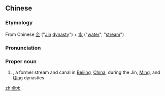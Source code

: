 ==Chinese==
{{zh-forms}}

===Etymology===
From Chinese [[金]] ("[[w:Jin Dynasty (1115-1234)|Jin]] [[dynasty]]") + [[水]] ("[[water]]", "[[stream]]")

===Pronunciation===
{{zh-pron
|m=Jīnshuǐ
|c=gam1 seoi2
|cat=pn
}}

===Proper noun===
{{zh-proper noun|ts}}

# {{w|Jinshui River}}, a former stream and canal in [[Beijing]], [[China]], during the Jin, [[Ming]], and [[Qing]] dynasties

[[zh:金水]]